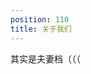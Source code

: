 ```yaml
---
position: 110
title: 关于我们
---
```



<div className={styles.teamlist}>
  <TeamMember
    memberName="Turbo Hsu"
    avatar="/img/avatar_turbo.jpg"
    role="/dev/null" />

  <TeamMember
    memberName="Steve Reed"
    avatar="/img/avatar_steve.jpg"
    role="我有玉玉症" />

  <TeamMember
    memberName="Dustella"
    avatar="https://img-cdn.dustella.net/avtr.jpg"
    role="摸鱼运维！" />

  <TeamMember
    memberName="BeiyanYunyi"
    avatar="https://img-cdn.dustella.net/byyy-avtr.png"
    role="摸鱼前端！"
  />
</div>

<p className={styles.setext}>其实是夫妻档（（（</p>
